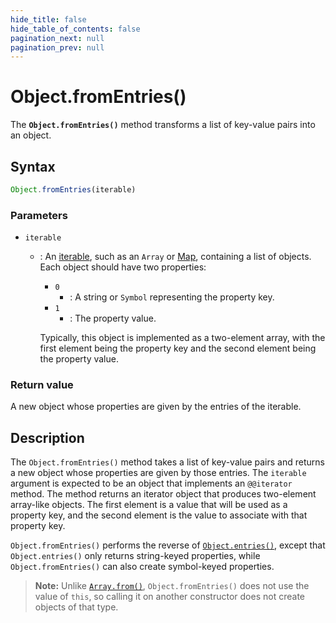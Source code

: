 ```yaml
---
hide_title: false
hide_table_of_contents: false
pagination_next: null
pagination_prev: null
---
```

# Object.fromEntries()

The **`Object.fromEntries()`** method transforms a list of key-value pairs into an object.

## Syntax

```js
Object.fromEntries(iterable)
```

### Parameters

- `iterable`

  - : An [iterable](https://developer.mozilla.org/docs/Web/JavaScript/Reference/Iteration_protocols#the_iterable_protocol), such as an `Array` or [Map](../../globals/Map/Map.mdx), containing a list of objects. Each object should have two properties:

    - `0`
      - : A string or `Symbol` representing the property key.
    - `1`
      - : The property value.

    Typically, this object is implemented as a two-element array, with the first element being the property key and the second element being the property value.

### Return value

A new object whose properties are given by the entries of the iterable.

## Description

The `Object.fromEntries()` method takes a list of key-value pairs and returns a new object whose properties are given by those entries. The `iterable` argument is expected to be an object that implements an `@@iterator` method. The method returns an iterator object that produces two-element array-like objects. The first element is a value that will be used as a property key, and the second element is the value to associate with that property key.

`Object.fromEntries()` performs the reverse of [`Object.entries()`](../../globals/Object/entries.mdx), except that `Object.entries()` only returns string-keyed properties, while `Object.fromEntries()` can also create symbol-keyed properties.

> **Note:** Unlike [`Array.from()`](../../globals/Array/from.mdx), `Object.fromEntries()` does not use the value of `this`, so calling it on another constructor does not create objects of that type.
